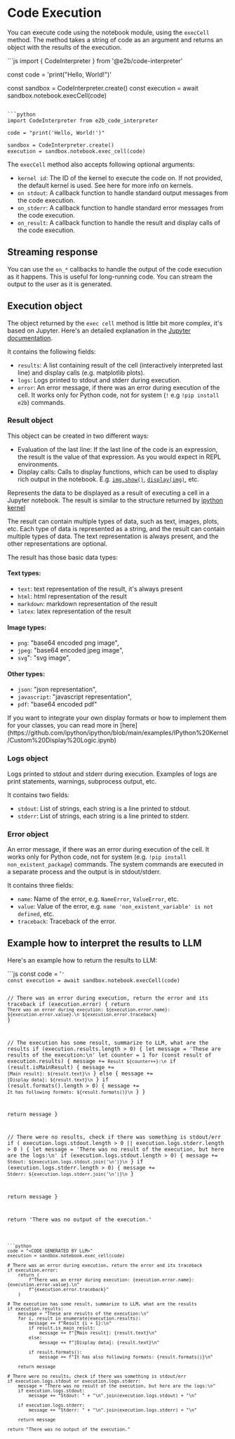 
# Code Execution

You can execute code using the notebook module, using the `execCell` method. The method takes a string of code as an argument and returns an object with the results of the execution.

<CodeGroup isRunnable={false}>
```js
import { CodeInterpreter } from '@e2b/code-interpreter'

const code = 'print("Hello, World!")'

const sandbox = CodeInterpreter.create()
const execution = await sandbox.notebook.execCell(code)
```

```python
import CodeInterpreter from e2b_code_interpreter

code = "print('Hello, World!')"

sandbox = CodeInterpreter.create()
execution = sandbox.notebook.exec_cell(code)
```
</CodeGroup>

The `execCell` method also accepts following optional arguments:
- `kernel id`: The ID of the kernel to execute the code on. If not provided, the default kernel is used. See <Link href="/code-interpreter/kernels">here</Link> for more info on kernels.
- `on stdout`: A callback function to handle standard output messages from the code execution.
- `on_stderr`: A callback function to handle standard error messages from the code execution.
- `on_result`: A callback function to handle the result and display calls of the code execution.

## Streaming response

You can use the `on_*` callbacks to handle the output of the code execution as it happens. This is useful for long-running code. You can stream the output to the user as it is generated.

## Execution object

The object returned by the `exec cell` method is little bit more complex, it's based on Jupyter. Here's an detailed explanation in the [Jupyter documentation](https://jupyter-client.readthedocs.io/en/stable/messaging.html).

It contains the following fields:

- `results`: A list containing result of the cell (interactively interpreted last line) and display calls (e.g. matplotlib plots).
- `logs`: Logs printed to stdout and stderr during execution.
- `error`: An error message, if there was an error during execution of the cell. It works only for Python code, not for system (`!` e.g `!pip install e2b`) commands.

### Result object

This object can be created in two different ways:
- Evaluation of the last line: If the last line of the code is an expression, the result is the value of that expression. As you would expect in REPL environments.
- Display calls: Calls to display functions, which can be used to display rich output in the notebook. E.g. [`img.show()`](https://matplotlib.org/stable/api/_as_gen/matplotlib.pyplot.show.html), [`display(img)`](https://ipython.readthedocs.io/en/stable/api/generated/IPython.display.html), etc.

Represents the data to be displayed as a result of executing a cell in a Jupyter notebook.
The result is similar to the structure returned by [ipython kernel](https://ipython.readthedocs.io/en/stable/development/execution.html#execution-semantics)

The result can contain multiple types of data, such as text, images, plots, etc. Each type of data is represented
as a string, and the result can contain multiple types of data. The text representation is always present, and
the other representations are optional.

The result has those basic data types:

#### Text types:
- `text`: text representation of the result, it's always present
- `html`: html representation of the result
- `markdown`: markdown representation of the result
- `latex`: latex representation of the result

#### Image types:
 - `png`: "base64 encoded png image",
 - `jpeg`: "base64 encoded jpeg image",
 - `svg`": "svg image",

#### Other types:
 - `json`: "json representation",
 - `javascript`: "javascript representation",
 - `pdf`: "base64 encoded pdf"

<Note>
  If you want to integrate your own display formats or how to implement them for your classes, you can read more in [here](https://github.com/ipython/ipython/blob/main/examples/IPython%20Kernel/Custom%20Display%20Logic.ipynb)
</Note>

### Logs object

Logs printed to stdout and stderr during execution. Examples of logs are print statements, warnings, subprocess output, etc.

It contains two fields:
- `stdout`: List of strings, each string is a line printed to stdout.
- `stderr`: List of strings, each string is a line printed to stderr.

### Error object

An error message, if there was an error during execution of the cell.
<Note>
  It works only for Python code, not for system (e.g. `!pip install non_existent_package`) commands. The system commands are executed in a separate process and the output is in stdout/stderr.
</Note>

It contains three fields:
- `name`: Name of the error, e.g. `NameError`, `ValueError`, etc.
- `value`: Value of the error, e.g. `name 'non_existent_variable' is not defined`, etc.
- `traceback`: Traceback of the error.


## Example how to interpret the results to LLM

Here's an example how to return the results to LLM:

<CodeGroup isRunnable={false}>
```js
const code = '<CODE GENERATED BY LLM>'
const execution = await sandbox.notebook.execCell(code)

// There was an error during execution, return the error and its traceback
if (execution.error) {
  return `There was an error during execution: ${execution.error.name}: ${execution.error.value}.\n
  ${execution.error.traceback}`
}

// The execution has some result, summarize to LLM, what are the results
if (execution.results.length > 0) {
  let message = 'These are results of the execution:\n'
  let counter = 1
  for (const result of execution.results) {
    message += `Result ${counter++}:\n`
    if (result.isMainResult) {
      message += `[Main result]: ${result.text}\n`
    } else {
      message += `[Display data]: ${result.text}\n`
    }
    if (result.formats().length > 0) {
      message += `It has following formats: ${result.formats()}\n`
    }
  }

  return message
}

// There were no results, check if there was something is stdout/err
if (
  execution.logs.stdout.length > 0 ||
  execution.logs.stderr.length > 0
) {
  let message = 'There was no result of the execution, but here are the logs:\n'
  if (execution.logs.stdout.length > 0) {
    message += `Stdout: ${execution.logs.stdout.join('\n')}\n`
  }
  if (execution.logs.stderr.length > 0) {
    message += `Stderr: ${execution.logs.stderr.join('\n')}\n`
  }

  return message
}

return 'There was no output of the execution.'
```

```python
code = "<CODE GENERATED BY LLM>"
execution = sandbox.notebook.exec_cell(code)

# There was an error during execution, return the error and its traceback
if execution.error:
    return (
        f"There was an error during execution: {execution.error.name}: {execution.error.value}.\n"
        f"{execution.error.traceback}"
    )

# The execution has some result, summarize to LLM, what are the results
if execution.results:
    message = "These are results of the execution:\n"
    for i, result in enumerate(execution.results):
        message += f"Result {i + 1}:\n"
        if result.is_main_result:
            message += f"[Main result]: {result.text}\n"
        else:
            message += f"[Display data]: {result.text}\n"

        if result.formats():
            message += f"It has also following formats: {result.formats()}\n"

    return message

# There were no results, check if there was something is stdout/err
if execution.logs.stdout or execution.logs.stderr:
    message = "There was no result of the execution, but here are the logs:\n"
    if execution.logs.stdout:
        message += "Stdout: " + "\n".join(execution.logs.stdout) + "\n"

    if execution.logs.stderr:
        message += "Stderr: " + "\n".join(execution.logs.stderr) + "\n"

    return message

return "There was no output of the execution."
```
</CodeGroup>
